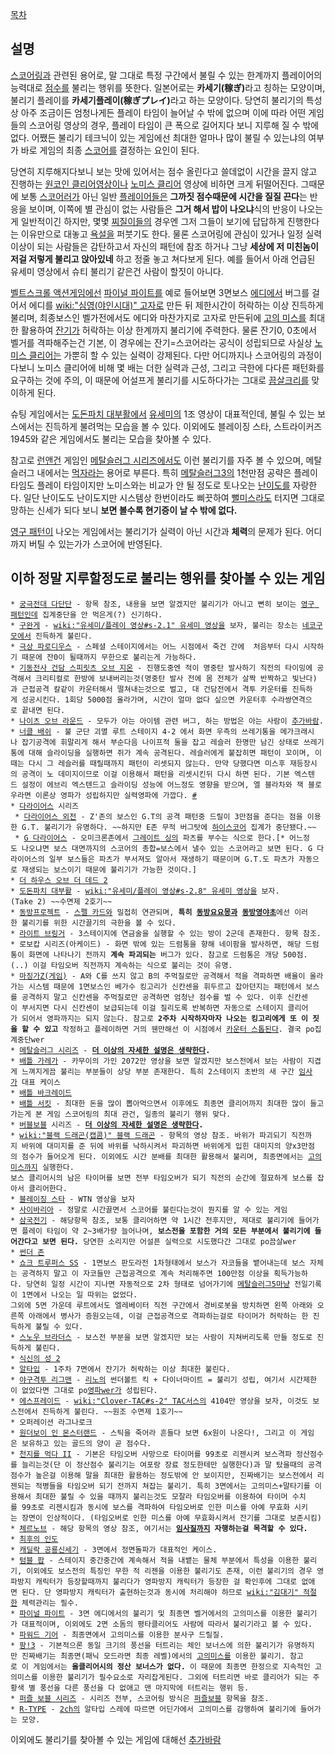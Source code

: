 [[목차]]

== 설명 ==
[[스코어링]]과 관련된 용어로, 말 그대로 특정 구간에서 불릴 수 있는 한계까지 플레이어의 능력대로 [[점수]]를 불리는 행위를 뜻한다. 일본어로는 '''카세기(稼ぎ)'''라고 칭하는 모양이며, 불리기 플레이를 '''카세기플레이(稼ぎプレイ)'''라고 하는 모양이다. 당연히 불리기의 특성상 아주 조금이든 엄청나게든 플레이 타임이 늘어날 수 밖에 없으며 이에 따라 어떤 게임들의 스코어링 영상의 경우, 플레이 타임이 큰 폭으로 길어지다 보니 지루해 질 수 밖에 없다. 어쨌든 불리기 테크닉이 있는 게임에선 최대한 얼마나 많이 불릴 수 있는냐의 여부가 바로 게임의 최종 [[스코어]]를 결정하는 요인이 된다.

당연히 지루해지다보니 보는 맛에 있어서는 점수 올린다고 쓸데없이 시간을 끌지 않고 진행하는 [[원코인 클리어]]영상이나 [[노미스 클리어]] 영상에 비하면 크게 뒤떨어진다. 그때문에 보통 [[스코어러]]가 아닌 일반 [[플레이어]]들은 '''그까짓 점수때문에 시간을 질질 끈다'''는 반응을 보이며, 이쪽에 별 관심이 없는 사람들은 '''그거 해서 밥이 나오냐'''식의 반응이 나오는게 일반적이긴 하지만, 몇몇 [[찌질이]]들의 경우엔 그저 그들이 보기에 답답하게 진행한다는 이유만으로 대놓고 [[욕설]]을 퍼붓기도 한다. 물론 스코어링에 관심이 있거나 일정 실력 이상이 되는 사람들은 감탄하고서 자신의 패턴에 참조 하거나 그냥 '''세상에 저 미친놈이 저걸 저렇게 불리고 앉아있네''' 하고 정줄 놓고 쳐다보게 된다. 예를 들어서 아래 언급된 유세미 영상에서 슈티 불리기 같은건 사람이 할짓이 아니다.

[[벨트스크롤 액션게임]]에선 [[파이널 파이트]]를 예로 들어보면 3면보스 [[에디]]에서 버그를 걸어서 에디를 [[wiki:"심영(야인시대)" 고자]]로 만든 뒤 제한시간이 허락하는 이상 진득하게 불리며, 최종보스인 벨가전에서도 에디와 마찬가지로 고자로 만든뒤에 [[고의 미스]]를 최대한 활용하여 [[잔기]]가 허락하는 이상 한계까지 불리기에 주력한다. 물론 잔기0, 0초에서 벨거를 격파해주는건 기본, 이 경우에는 잔기=스코어라는 공식이 성립되므로 사실상 [[노미스 클리어]]는 가뿐히 할 수 있는 실력이 강제된다. 다만 어디까지나 스코어링의 과정이다보니 노미스 클리어에 비해 몇 배는 더한 실력과 근성, 그리고 극한에 다다른 패턴화를 요구하는 것에 주의, 이 때문에 어설프게 불리기를 시도하다가는 그대로 [[끔살]]크리를 맞이하게 된다.

슈팅 게임에서는 [[도돈파치 대부활]]에서 [[유세미]]의 1조 영상이 대표적인데, 불릴 수 있는 보스에서는 진득하게 불려먹는 모습을 볼 수 있다. 이외에도 블레이징 스타, 스트라이커즈 1945와 같은 게임에서도 불리는 모습을 찾아볼 수 있다.

참고로 [[런앤건]] 게임인 [[메탈슬러그 시리즈]]에서도 이런 불리기를 자주 볼 수 있으며, 메탈슬러그 내에서는 [[먹자]]라는 용어로 부른다. 특히 [[메탈슬러그3]]의 1천만점 공략은 플레이 타임도 플레이 타임이지만 노미스와는 비교가 안 될 정도로 토나오는 [[난이도]]를 자랑한다. 일단 난이도도 난이도지만 시스템상 한번이라도 삐끗하여 [[뻘미스]]라도 터지면 그대로 망하는  신세가 되다 보니 '''보면 볼수록 현기증이 날 수 밖에 없다.'''

[[영구 패턴]]이 나오는 게임에서는 불리기가 실력이 아닌 시간과 '''체력'''의 문제가 된다. 어디까지 버틸 수 있는가가 스코어에 반영된다.

== 이하 정말 지루할정도로 불리는 행위를 찾아볼 수 있는 게임 ==
 * [[궁극전대 다단단]] - 항목 참조, 내용을 보면 알겠지만 불리기가 아니고 뻔히 보이는 [[영구 패턴]]인데 집계중단을 안 먹은게(?) 신기하다.
 * [[구완게]] - [[wiki:"유세미/플레이 영상#s-2.1" 유세미 영상]]을 보자, 불리는 장소는 [[네코구모]]에서 진득하게 불린다.
 * [[극상 파로디우스]] - 스페셜 스테이지에서는 어느 시점에서 죽건 간에  처음부터 다시 시작하기 때문에 잔0이 될때까지 무한으로 불리는게 가능하다.
 * [[기동전사 건담 스피릿츠 오브 지온]] - 진행도중엔 적이 명중탄 발사하기 직전의 타이밍에 공격해서 크리티컬로 한방에 보내버리는것(명중탄 발사 전에 몸 전체가 살짝 반짝하고 빛난다)과 근접공격 칼같이 카운터해서 떨쳐내는것으로 벌고, 대 건담전에서 격투 카운터를 진득하게 성공시킨다. 1회당 5000점 올라가며, 시간이 얼마 없다 싶으면 카운터후 수라쌍연격으로 끝내면 된다.
 * [[나이츠 오브 라운드]] - 모두가 아는 아이템 관련 버그, 하는 방법은 아는 사람이 [[추가바람]].
 * [[너클 배쉬]] - 불 군단 괴멸 루트 스테이지 4-2 에서 화면 우측의 쓰레기통을 메가크래시나 잡기공격에 휘말리게 해서 부순다음 나이프적 둘을 잡고 레슬러 한명만 남긴 상태로 쓰레기통에 대해 슬라이딩을 실행하면 쥐가 계속 공격된다. 레슬러에게 붙잡히면 패턴이 꼬이며, 이때는 다시 그 레슬러를 때릴때까지 패턴이 리셋되지 않는다. 만약 당했다면 미스후 재등장시의 공격이 노 데미지이므로 이걸 이용해서 패턴을 리셋시킨뒤 다시 하면 된다. 기본 엑스텐드 설정이 에브리 엑스텐드고 슬라이딩 성능에 어느정도 영향을 받으며, 엘 블라차와 잭 블로우라면 이론상 영파가 성립하지만 실력영파에 가깝다. [http://www.nicovideo.jp/watch/sm20062934 #]
 * [[다라이어스]] 시리즈
  * [[다라이어스 외전]] - Z'존의 보스인 G.T의 공격 패턴중 드릴이 3만점을 준다는 점을 이용한 G.T. 불리기가 유명하다. ~~하지만 E존 무적 버그탓에 [[하이스코어]] 집계가 중단됐다.~~
  * [[G 다라이어스]] - 오미크론존에서 [[그레이트 싱]]의 파츠를 부수는 식으로 한다.[* 어느정도 나오냐면 보스 대면까지의 스코어의 총합=보스에서 낼수 있는 스코어라고 보면 된다. G 다라이어스의 일부 보스들은 파츠가 부서져도 알아서 재생하기 때문이며 G.T.도 파츠가 자동으로 재생되는 보스이기 때문에 불리기가 가능한 것이다.]
 * [[더 하우스 오브 더 데드 2]]
 * [[도돈파치 대부활]] - [[wiki:"유세미/플레이 영상#s-2.8" 유세미 영상]]을 보자.(Take 2) ~~수면제 2호기~~
 * [[동방프로젝트]] - [[스펠 카드(동방 프로젝트)|스펠 카드]]와 밀접히 연관되며, '''특히 [[동방요요몽]]과 [[동방영야초]]'''에선 이러한 불리기를 위한 시간끌기의 극한을 볼 수 있다.
 * [[라이트 브링거]] - 3스테이지에 연금술을 실행할 수 있는 방이 2군데 존재한다. 항목 참조.
 * 로보캅 시리즈(아케이드) - 화면 밖에 있는 드럼통을 향해 네이팜을 발사하면, 해당 드럼통이 화면에 나타나기 전까지 '''계속 파괴되는''' 버그가 있다. 참고로 드럼통은 개당 500점.(..) 이걸 타임오버 직전까지 계속하는 식으로 불리는 것이 유명.
 * [[마징가Z(게임)]] - A와 C를 쓰지 않고 B의 주먹질로만 공격해서 적을 격파하면 배율이 올라가는 시스템 때문에 1면보스인 베가수 킹고리가 신칸센을 휘두르고 잡아던지는 패턴에서 보스를 공격하지 말고 신칸센을 주먹질로만 공격하면 엄청난 점수를 벌 수 있다. 이후 신칸센이 부서지면 다시 신칸센이 보급되는데 이걸 질리도록 반복하면 자동으로 스테이지 클리어가 되어서 영파까지는 되지 않는다. 참고로 '''2주차 시작하자마자 나오는 킹고리에게 또 이 짓을 할 수 있고''' 작정하고 플레이하면 거의 웬만해선 이 시점에서 [[카운터 스톱]]된다. 결국 po집계중단wer
 * [[메탈슬러그 시리즈]] - '''[[더 이상의 자세한 설명은 생략한다]].'''
 * [[배틀 가레가]] - 카무이의 가인 2072만 영상을 보면 알겠지만 보스전에서 보는 사람이 지겹게 느껴지게끔 불리는 부분들이 상당 부분 존재한다. 특히 2스테이지 초반의 새 구간 [[임사]]가 대표 케이스
 * [[배틀 바크레이드]]
 * [[배틀 서킷]] - 최대한 돈을 많이 뽑아먹으면서 이후에도 최종면 클리어까지 최대한 많이 들고가는게 본 게임 스코어링의 최대 관건, 일종의 불리기 행위 맞다.
 * [[버블보블]] 시리즈 - '''[[더 이상의 자세한 설명은 생략한다]].'''
 * [[wiki:"블랙 드래곤(캡콤)" 블랙 드래곤]] - 항목의 영상 참조. 바위가 파괴되기 직전까지 바위에 대미지를 준 뒤에 바위를 낙하시켜서 파괴하면 바위에게 입힌 대미지의 양x3만점의 점수가 들어오게 된다. 이외에도 시간 분배를 최대한 활용해서 불리며, 최종면에서는 [[고의미스]]까지 실행한다.
 보스 클리어시의 남은 타이머를 보면 전부 타임오버가 되기 직전의 순간에 절묘하게 보스를 잡아서 클리어한다.
 * [[블레이징 스타]] - WTN 영상을 보자
 * [[사이바리아]] - 정말로 시간끌면서 스코어를 불린다는것이 뭔지를 알 수 있는 게임
 * [[삼국전기]] - 해당항목 참조, 보통 클리어하면 약 1시간 전후지만, 제대로 불리기에 들어가면 플레이 타임이 약 2~3배가량 늘어나며, '''보스전을 포함한 거의 모든 부분에서 불리기에 들어간다고 보면 된다.''' 당연한 소리지만 어설픈 실력으로 시도했다간 그대로 po끔살wer
 * [[썬더 존]]
 * [[쇼크 트루퍼스 SS]] - 1면보스 판도라전 1차형태에서 보스가 자코들을 뱉어내는데 보스 자체는 공격하지 말고 이 자코들만 근접공격으로 계속 처리해주면 100만점 이상을 획득가능하다. 당연히 일정 시간이 지나면 자동적으로 2차 형태로 넘어가기에 [[메탈슬러그5]]마냥 전일기록이 1면에서 나오는 일 따위는 없었다.
 그외에 5면 가운데 루트에서도 엘레베이터 직전 구간에서 경비로봇을 방치하면 왼쪽 아래와 오른쪽 아래에서 병사가 증원오는데, 이걸 근접공격으로 격파하는걸로 타이머가 허락하는 한 진득하게 불릴 수 있다.
 * [[스노우 브라더스]] - 보스전 부분을 보면 알겠지만 보는 사람이 지쳐버리도록 만들 정도로 진득하게 불린다.
 * [[식신의 성 2]]
 * [[알타입]] - 1주차 7면에서 잔기가 허락하는 이상 최대한 불린다.
 * [[야구격투 리그맨]] - [[리노]]의 썬더볼트 킥 + 다이너마이트 = 불리기 성립, 여기서 시간제한이 없었다면 그대로 po[[영파]]wer가 성립된다.
 * [[에스프레이드]] - [[wiki:"Clover-TAC#s-2" TAC서스]]의 4104만 영상을 보자, 이것도 보스전에서 진득하게 불린다. ~~원조 수면제 1호기~~
 * 오퍼레이션 라그나로크
 * [[원더보이 인 몬스터랜드]] - 스틱을 죽어라 흔들다 보면 6x원이 나온다!, 그리고 이 게임은 보유하고 있는 골드의 양이 곧 점수다. 
 * [[천지를 먹다 II]] - 기본은 타임오버 사망으로 타이머를 99초로 리젠시켜 보스격파 정산점수를 늘리는것(단 이 정산점수 불리기는 여포랑 장료 정도한테만 실행한다)과 말 탔을때의 공격점수가 높은걸 이용해 말을 최대한 활용하는 정도밖에 안 보이지만, 진짜배기는 보스전에서 리젠되는 적병들을 타임오버 되기 전까지 쳐잡는 불리기. 특히 3면에서는 고의미스+말타기를 이용해서 최대한 불릴 수 있을 때까지 불리는것도 모잘라 타임오버를 이용하여 타이머 수치를 99초로 리젠시킴과 동시에 보스를 격파하여 타임오버로 인한 미스를 아예 무효화 시키는 장면이 인상적이다. (타임오버로 인한 미스를 아예 무효화시켜서 잔기를 그대로 보존시킴)
 * [[체르노브]] - 해당 항목의 영상 참조, 여기서는 '''[[임사]]질까지 자행하는걸 목격할 수 있다.'''
 * [[최후의 인도]]
 * [[캐딜락 공룡신세기]] - 3면에서 정면돌파가 대표적인 케이스.
 * [[텀블 팝]] - 스테이지 중간중간에 계속해서 적을 내뱉는 물체 부분에서 특성을 이용한 불리기, 이외에도 보스전의 특징인 무한 적 리젠을 이용한 불리기도 존재, 이런 불리기의 경우 영파방지 캐릭터가 등장할때까지 불리다가 영파방지 캐릭터가 등장한 걸 확인후에 그대로 없애면 된다. 단 영파방지 캐릭터가 출현하는것과 동시에 처리해야 하므로 [[wiki:"김대기" 적절]]한 체력관리는 필수.
 * [[파이널 파이트]] - 3면 에디에서의 불리기 및 최종면 벨거에서의 고의미스를 이용한 불리기가 대표적이며, 이외에도 2면 소돔의 평타클리어도 사람에 따라서 불리기라고 볼 수 있다.
 * [[파워드 기어]] - 최종면에서 고의미스를 이용한 분사구 드릴질.
 * [[팡!3]] - 기본적으론 동일 크기의 풍선을 터트리는 체인 보너스에 의한 불리기가 유명하지만 진짜배기는 최종면(패닉 모드라면 최종 레벨)에서의 [[고의미스]]를 이용한 불리기. 참고로 이 게임에서는 '''올클리어시의 정산 보너스가 없다.''' 이 때문에 최종면 한정으로 지속적인 고의미스를 이용한 불리기가 필수요소로 자리잡게된다. 그외에 터트리면 바로 클리어가 되는 주황색 별 풍선을 다른 풍선을 다 없애고 맨 마지막에 터트리는 행위 등.
 * [[퍼즐 보블 시리즈]] - 시리즈 전부, 스코어링 방식은 [[퍼즐보블]] 항목을 참조.
 * [[R-TYPE]] - [[2ch]]의 알타입 스레에 따르면 어딘가에서 고의미스를 감행하여 불리기에 들어가는 모양.

이외에도 불리기를 찾아볼 수 있는 게임에 대해선 [[추가바람]]

